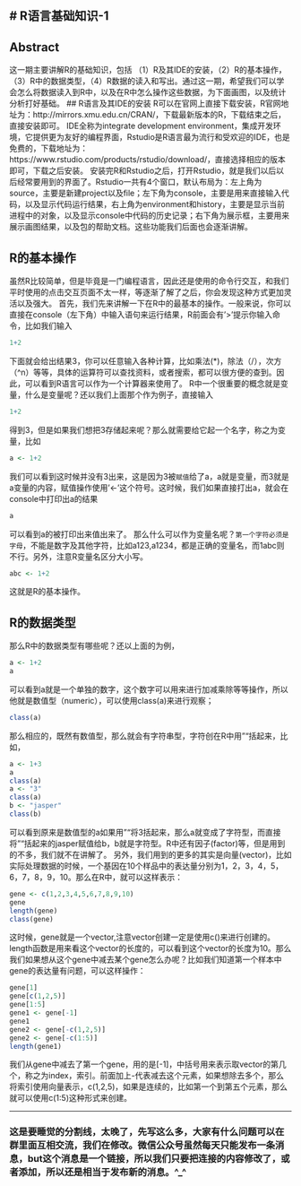 # R语言基础知识-1
---
## Abstract         
这一期主要讲解R的基础知识，包括
（1）R及其IDE的安装，（2）R的基本操作，（3）R中的数据类型，（4）R数据的读入和写出。通过这一期，希望我们可以学会怎么将数据读入到R中，以及在R中怎么操作这些数据，为下面画图，以及统计分析打好基础。
## R语言及其IDE的安装
R可以在官网上直接下载安装，R官网地址为：http://mirrors.xmu.edu.cn/CRAN/，下载最新版本的R，下载结束之后，直接安装即可。
IDE全称为integrate development environment，集成开发环境，它提供更为友好的编程界面，Rstudio是R语言最为流行和受欢迎的IDE，也是免费的，下载地址为：https://www.rstudio.com/products/rstudio/download/，直接选择相应的版本即可，下载之后安装。
安装完R和Rstudio之后，打开Rstudio，就是我们以后以后经常要用到的界面了。Rstudio一共有4个窗口，默认布局为：左上角为source，主要是新建project以及file；左下角为console，主要是用来直接输入代码，以及显示代码运行结果，右上角为environment和history，主要是显示当前进程中的对象，以及显示console中代码的历史记录；右下角为展示框，主要用来展示画图结果，以及包的帮助文档。这些功能我们后面也会逐渐讲解。

## R的基本操作
虽然R比较简单，但是毕竟是一门编程语言，因此还是使用的命令行交互，和我们平时使用的点击交互页面不太一样，等逐渐了解了之后，你会发现这种方式更加灵活以及强大。
首先，我们先来讲解一下在R中的最基本的操作。一般来说，你可以直接在console（左下角）中输入语句来运行结果，R前面会有'>'提示你输入命令，比如我们输入
```r
1+2
```
下面就会给出结果3，你可以任意输入各种计算，比如乘法(*)，除法（/），次方（^n）等等，具体的运算符可以查找资料，或者搜索，都可以很方便的查到。因此，可以看到R语言可以作为一个计算器来使用了。
R中一个很重要的概念就是变量，什么是变量呢？还以我们上面那个作为例子，直接输入
```r
1+2
```
得到3，但是如果我们想把3存储起来呢？那么就需要给它起一个名字，称之为变量，比如
```r
a <- 1+2
```
我们可以看到这时候并没有3出来，这是因为3被`赋值`给了a，a就是变量，而3就是a变量的内容，赋值操作使用'<-'这个符号。这时候，我们如果直接打出a，就会在console中打印出a的结果
```r
a
```
可以看到a的被打印出来值出来了。
那么什么可以作为变量名呢？`第一个字符必须是字母`，不能是数字及其他字符，比如a123,a1234，都是正确的变量名，而1abc则不行。另外，注意R变量名区分大小写。
```r
abc <- 1+2
```
这就是R的基本操作。

## R的数据类型
那么R中的数据类型有哪些呢？还以上面的为例，
```r
a <- 1+2
a
```
可以看到a就是一个单独的数字，这个数字可以用来进行加减乘除等等操作，所以他就是数值型（numeric），可以使用class(a)来进行观察；
```r
class(a)
```
那么相应的，既然有数值型，那么就会有字符串型，字符创在R中用""括起来，比如，
```r
a <- 1+3
a
class(a)
a <- "3"
class(a)
b <- "jasper"
class(b)
```
可以看到原来是数值型的a如果用""将3括起来，那么a就变成了字符型，而直接将""括起来的jasper赋值给b，b就是字符型。R中还有因子(factor)等，但是用到的不多，我们就不在讲解了。
另外，我们用到的更多的其实是向量(vector)，比如实际处理数据的时候，一个基因在10个样品中的表达量分别为1，2，3，4，5，6，7，8，9，10。那么在R中，就可以这样表示：
```r
gene <- c(1,2,3,4,5,6,7,8,9,10)
gene
length(gene)
class(gene)
```
这时候，gene就是一个vector,注意vector创建一定是使用c()来进行创建的。length函数是用来看这个vector的长度的，可以看到这个vector的长度为10。那么我们如果想从这个gene中减去某个gene怎么办呢？比如我们知道第一个样本中gene的表达量有问题，可以这样操作：
```r
gene[1]
gene[c(1,2,5)]
gene[1:5]
gene1 <- gene[-1]
gene1
gene2 <- gene[-c(1,2,5)]
gene2 <- gene[-c(1:5)]
length(gene1)
```

我们从gene中减去了第一个gene，用的是[-1]，中括号用来表示取vector的第几个，称之为index，索引。前面加上-代表减去这个元素，如果想除去多个，那么将索引使用向量表示，c(1,2,5)，如果是连续的，比如第一个到第五个元素，那么就可以使用c(1:5)这种形式来创建。

----

### 这是要睡觉的分割线，太晚了，先写这么多，大家有什么问题可以在群里面互相交流，我们在修改。微信公众号虽然每天只能发布一条消息，but这个消息是一个链接，所以我们只要把连接的内容修改了，或者添加，所以还是相当于发布新的消息。^_^